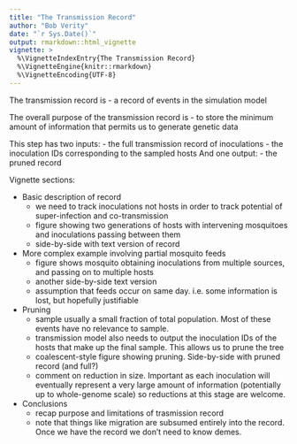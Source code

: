 ---
title: "The Transmission Record"
author: "Bob Verity"
date: "`r Sys.Date()`"
output: rmarkdown::html_vignette
vignette: >
  %\VignetteIndexEntry{The Transmission Record}
  %\VignetteEngine{knitr::rmarkdown}
  %\VignetteEncoding{UTF-8}
---

<!---
Example comment
-->

The transmission record is
  - a record of events in the simulation model

The overall purpose of the transmission record is
  - to store the minimum amount of information that permits us to generate genetic data

This step has two inputs:
  - the full transmission record of inoculations
  - the inoculation IDs corresponding to the sampled hosts
And one output:
  - the pruned record

Vignette sections:

- Basic description of record
  - we need to track inoculations not hosts in order to track potential of super-infection and co-transmission
  - figure showing two generations of hosts with intervening mosquitoes and inoculations passing between them
  - side-by-side with text version of record
  
- More complex example involving partial mosquito feeds
  - figure shows mosquito obtaining inoculations from multiple sources, and passing on to multiple hosts
  - another side-by-side text version
  - assumption that feeds occur on same day. i.e. some information is lost, but hopefully justifiable
  
- Pruning
  - sample usually a small fraction of total population. Most of these events have no relevance to sample.
  - transmission model also needs to output the inoculation IDs of the hosts that make up the final sample. This allows us to prune the tree
  - coalescent-style figure showing pruning. Side-by-side with pruned record (and full?)
  - comment on reduction in size. Important as each inoculation will eventually represent a very large amount of information (potentially up to whole-genome scale) so reductions at this stage are welcome.

- Conclusions
  - recap purpose and limitations of trasmission record
  - note that things like migration are subsumed entirely into the record. Once we have the record we don't need to know demes.




